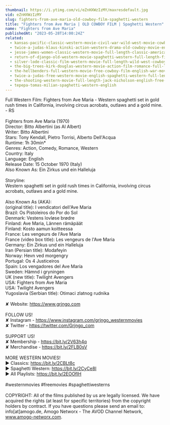 ```yaml
---
thumbnail: https://i.ytimg.com/vi/eZnHXWzIzMY/maxresdefault.jpg
vid: eZnHXWzIzMY
slug: fighters-from-ave-maria-old-cowboy-film-spaghetti-western
title: "Fighters from Ave Maria | OLD COWBOY FILM | Spaghetti Western"
name: "Fighters from Ave Maria"
publishedAt: "2023-05-28T14:00:24Z"
related:
  - kansas-pacific-classic-western-movie-civil-war-wild-west-movie-cowboys
  - twice-a-judas-klaus-kinski-action-western-drama-old-cowboy-movie-english
  - jesse-james-women-classic-western-movie-full-length-classic-american-cowboy-film-english
  - return-of-django-old-western-movie-spaghetti-western-full-length-film-wild-west
  - silver-lode-classic-film-western-movie-full-length-wild-west-cowboy-movies-free-film
  - the-big-trees-kirk-douglas-western-movie-action-film-romance-full-length-movie
  - the-hellbenders-full-western-movie-free-cowboy-film-english-war-movie
  - twice-a-judas-free-western-movie-english-spaghetti-western-full-length
  - the-shooting-western-movie-full-length-jack-nicholson-english-free-full-westerns
  - tepepa-tomas-milian-spaghetti-western-english
---
```


Full Western Film: Fighters from Ave Maria - Western spaghetti set in gold rush times in California, involving circus acrobats, outlaws and a gold mine. - RS<br />
<br />
Fighters from Ave Maria (1970)<br />
Director: Bitto Albertini (as Al Albert)<br />
Writer: Bitto Albertini<br />
Stars: Tony Kendall, Pietro Torrisi, Alberto Dell'Acqua<br />
Runtime: 1h 30min*<br />
Genres: Action, Comedy, Romance, Western<br />
Country: Italy<br />
Language: English<br />
Release Date: 15 October 1970 (Italy)<br />
Also Known As: Ein Zirkus und ein Halleluja<br />
<br />
Storyline:<br />
Western spaghetti set in gold rush times in California, involving circus acrobats, outlaws and a gold mine.<br />
<br />
Also Known As (AKA):<br />
(original title): I vendicatori dell'Ave Maria<br />
Brazil: Os Pistoleiros do Por do Sol<br />
Denmark: Vestens lovløse brødre<br />
Finland: Ave Maria, Lännen rämäpäät<br />
Finland: Kosto aamun koitteessa<br />
France: Les vengeurs de l'Ave Maria<br />
France (video box title): Les vengeurs de l'Ave Maria<br />
Germany: Ein Zirkus und ein Halleluja<br />
Iran (Persian title): Modafeyin<br />
Norway: Hevn ved morgengry<br />
Portugal: Os 4 Justiceiros<br />
Spain: Los vengadores del Ave María<br />
Sweden: Hämnd i gryningen<br />
UK (new title): Twilight Avengers<br />
USA: Fighters from Ave Maria<br />
USA: Twilight Avengers<br />
Yugoslavia (Serbian title): Otimaci zlatnog rudnika<br />
<br />
✘ Website: https://www.grjngo.com<br />
<br />
FOLLOW US!<br />
✘ Instagram - https://www.instagram.com/grjngo_westernmovies<br />
✘ Twitter - https://twitter.com/Grjngo_com<br />
<br />
SUPPORT US!<br />
✘ Membership - https://bit.ly/2V63h4q<br />
✘ Merchandise - https://bit.ly/2FLB0sV<br />
<br />
MORE WESTERN MOVIES! <br />
► Classics: https://bit.ly/2CBLt8c <br />
► Spaghetti Western: https://bit.ly/2CyCe8I <br />
► All Playlists: https://bit.ly/2EOOfIH <br />
<br />
#westernmovies #freemovies #spaghettiwesterns<br />
<br />
COPYRIGHT: All of the films published by us are legally licensed. We have acquired the rights (at least for specific territories) from the copyright holders by contract. If you have questions please send an email to: info[at]amogo.de, Amogo Networx - The AVOD Channel Network, www.amogo-networx.com.